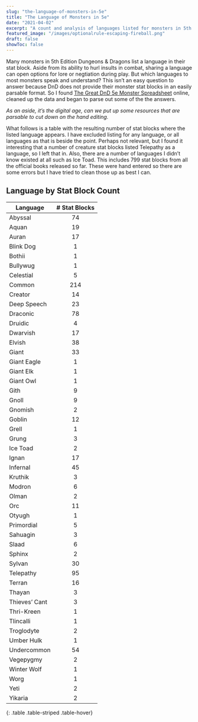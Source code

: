 ```yaml
---
slug: "the-language-of-monsters-in-5e"
title: "The Language of Monsters in 5e"
date: "2021-04-02"
excerpt: "A count and analysis of languages listed for monsters in 5th edition statblocks."
featured_image: "/images/optionalrule-escaping-fireball.png"
draft: false
showToc: false
---
```


Many monsters in 5th Edition Dungeons & Dragons list a language in their stat block. Aside from its ability to hurl insults in combat, sharing a language can open options for lore or negtiation during play. But which languages to most monsters speak and understand? This isn&#8217;t an easy question to answer because DnD does not provide their monster stat blocks in an easily parsable format. So I found <a href="https://www.reddit.com/r/UnearthedArcana/comments/8zvr6s/the_great_dd5e_monster_spreadsheet/" target="_blank" rel="noreferrer noopener">The Great DnD 5e Monster Spreadsheet</a> online, cleaned up the data and began to parse out some of the the answers.

_As an aside, it&#8217;s the digital age, can we put up some resources that are parsable to cut down on the hand editing._

What follows is a table with the resulting number of stat blocks where the listed language appears. I have excluded listing for any language, or all languages as that is beside the point. Perhaps not relevant, but I found it interesting that a number of creature stat blocks listed Telepathy as a language, so I left that in. Also, there are a number of languages I didn&#8217;t know existed at all such as Ice Toad. This includes 799 stat blocks from all the official books released so far. These were hand entered so there are some errors but I have tried to clean those up as best I can.

## Language by Stat Block Count

|Language|# Stat Blocks|
|--- |:-: |
|Abyssal|74|
|Aquan|19|
|Auran|17|
|Blink Dog|1|
|Bothii|1|
|Bullywug|1|
|Celestial|5|
|Common|214|
|Creator|14|
|Deep Speech|23|
|Draconic|78|
|Druidic|4|
|Dwarvish|17|
|Elvish|38|
|Giant|33|
|Giant Eagle|1|
|Giant Elk|1|
|Giant Owl|1|
|Gith|9|
|Gnoll|9|
|Gnomish|2|
|Goblin|12|
|Grell|1|
|Grung|3|
|Ice Toad|2|
|Ignan|17|
|Infernal|45|
|Kruthik|3|
|Modron|6|
|Olman|2|
|Orc|11|
|Otyugh|1|
|Primordial|5|
|Sahuagin|3|
|Slaad|6|
|Sphinx|2|
|Sylvan|30|
|Telepathy|95|
|Terran|16|
|Thayan|3|
|Thieves’ Cant|3|
|Thri-Kreen|1|
|Tlincalli|1|
|Troglodyte|2|
|Umber Hulk|1|
|Undercommon|54|
|Vegepygmy|2|
|Winter Wolf|1|
|Worg|1|
|Yeti|2|
|Yikaria|2|
{: .table .table-striped .table-hover}